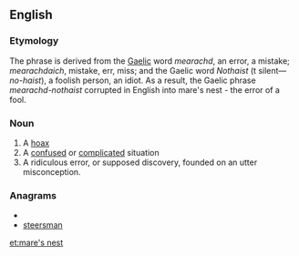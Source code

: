 ==English==

===Etymology===
The phrase is derived from the [[w:Gaelic|Gaelic]] word ''mearachd'', an error, a mistake; ''mearachdaich'', mistake, err, miss; and the Gaelic word ''Nothaist'' (t silent—''no-haist''), a foolish person, an idiot. As a result, the Gaelic phrase ''mearachd-nothaist'' corrupted in English into mare's nest - the error of a fool.

===Noun===
{{en-noun|sg=[[mare]]'s [[nest]]}}

# A [[hoax]]
# A [[confused]] or [[complicated]] situation
# A ridiculous error, or supposed discovery, founded on an utter misconception.
{{seeCites}}

===Anagrams===
* {{alphagram|aeemnrsst}}
* [[steersman#English|steersman]]

[[et:mare's nest]]